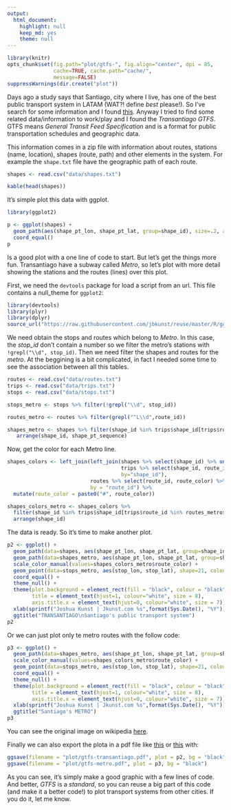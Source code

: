 ```yaml
---
output:
  html_document:
    highlight: null
    keep_md: yes
    theme: null
---
```


```r
library(knitr)
opts_chunk$set(fig.path="plot/gtfs-", fig.align="center", dpi = 85,
               cache=TRUE, cache.path="cache/",
               message=FALSE)
suppressWarnings(dir.create("plot"))
```

Days ago a study says that Santiago, city where I live, has one of the best public transport system in LATAM (WAT?! define *best* please!). So I've search for some information and I found [this](http://www.siemens.com/press/pool/de/feature/2014/infrastructure-cities/2014-06-mobility-opportunity/slide-credo.pdf#page=6). Anyway I tried to find some related data/information to work/play and I found the *Transantiago GTFS*. GTFS means *General Transit Feed Specification* and is a format for public transportation schedules and geographic data.

This information comes in a zip file with information about routes, stations (name, location), shapes (route, path) and other elements in the system. For example the `shape.txt` file have the geographic path of each route.

```r
shapes <- read.csv("data/shapes.txt")
```
```r
kable(head(shapes))
```

It's simple plot this data with ggplot.

```r
library(ggplot2)

p <- ggplot(shapes) +
  geom_path(aes(shape_pt_lon, shape_pt_lat, group=shape_id), size=.2, alpha=.1) +
  coord_equal()
p
```

Is a good plot with a one line of code to start. But let's get the things more fun. Transantiago have a subway called *Metro*, so let's plot with more detail showing the stations and the routes (lines) over this plot.

First, we need the `devtools` package for load a script from an url. This file contains a null_theme for `ggplot2`:

```r
library(devtools)
library(plyr)
library(dplyr)
source_url("https://raw.githubusercontent.com/jbkunst/reuse/master/R/gg_themes.R")
```

We need obtain the stops and routes which belong to *Metro*. In this case, the *stop_id* don't contain a number so we filter the metro's stations with `!grepl("\\d", stop_id)`. Then we need filter the shapes and routes for the *metro*. At the beggining is a bit complicated, in fact I needed some time to see the association between all this tables.

```r
routes <- read.csv("data/routes.txt")
trips <- read.csv("data/trips.txt")
stops <- read.csv("data/stops.txt")

stops_metro <- stops %>% filter(!grepl("\\d", stop_id))

routes_metro <- routes %>% filter(grepl("^L\\d",route_id))

shapes_metro <- shapes %>% filter(shape_id %in% trips$shape_id[trips$route_id %in% routes_metro$route_id]) %>%
   arrange(shape_id, shape_pt_sequence)
```

Now, get the color for each Metro line.

```r
shapes_colors <- left_join(left_join(shapes %>% select(shape_id) %>% unique(),
                                     trips %>% select(shape_id, route_id) %>% unique(),
                                     by="shape_id"),
                           routes %>% select(route_id, route_color) %>% unique(),
                           by = "route_id") %>%
  mutate(route_color = paste0("#", route_color))

shapes_colors_metro <- shapes_colors %>%
  filter(shape_id %in% trips$shape_id[trips$route_id %in% routes_metro$route_id]) %>% unique() %>%
  arrange(shape_id)
```

The data is ready. So it's time to make another plot.

```r
p2 <- ggplot() +
  geom_path(data=shapes, aes(shape_pt_lon, shape_pt_lat, group=shape_id), color="white", size=.2, alpha=.05) +
  geom_path(data=shapes_metro, aes(shape_pt_lon, shape_pt_lat, group=shape_id, colour=shape_id), size = 2, alpha=.7) +
  scale_color_manual(values=shapes_colors_metro$route_color) +
  geom_point(data=stops_metro, aes(stop_lon, stop_lat), shape=21, colour="white", alpha =.8) +
  coord_equal() +
  theme_null() +
  theme(plot.background = element_rect(fill = "black", colour = "black"),
        title = element_text(hjust=1, colour="white", size = 8),
        axis.title.x = element_text(hjust=0, colour="white", size = 7)) +
  xlab(sprintf("Joshua Kunst | Jkunst.com %s",format(Sys.Date(), "%Y"))) +
  ggtitle("TRANSANTIAGO\nSantiago's public transport system")
p2
```

Or we can just plot only te metro routes with the follow code:

```r
p3 <- ggplot() +
  geom_path(data=shapes_metro, aes(shape_pt_lon, shape_pt_lat, group=shape_id, colour=shape_id), size = 2, alpha=.8) +
  scale_color_manual(values=shapes_colors_metro$route_color) +
  geom_point(data=stops_metro, aes(stop_lon, stop_lat), shape=21, colour="white", alpha =.8) +
  coord_equal() +
  theme_null() +
  theme(plot.background = element_rect(fill = "black", colour = "black"),
        title = element_text(hjust=1, colour="white", size = 8),
        axis.title.x = element_text(hjust=0, colour="white", size = 7)) +
  xlab(sprintf("Joshua Kunst | Jkunst.com %s",format(Sys.Date(), "%Y"))) +
  ggtitle("Santiago's METRO") 
p3
```

You can see the original image on wikipedia [here](http://upload.wikimedia.org/wikipedia/commons/archive/4/49/20091229144454%21Metro_de_Santiago.svg).

Finally we can also export the plota in a pdf file like [this](https://github.com/jbkunst/r-posts/blob/master/GTFS-Transantiago-ggplot2/plot/gtfs-metro.pdf?raw=true) or [this](https://github.com/jbkunst/r-posts/blob/master/GTFS-Transantiago-ggplot2/plot/gtfs-transantiago.pdf?raw=true) with:

```r
ggsave(filename = "plot/gtfs-transantiago.pdf", plot = p2, bg = "black")
ggsave(filename = "plot/gtfs-metro.pdf", plot = p3, bg = "black")
```

As you can see, it's simply make a good graphic with a few lines of code. And better, *GTFS* is a *standard*, so you can reuse a big part of this code (and make it a better code!) to plot transport systems from other cities. If you do it, let me know.